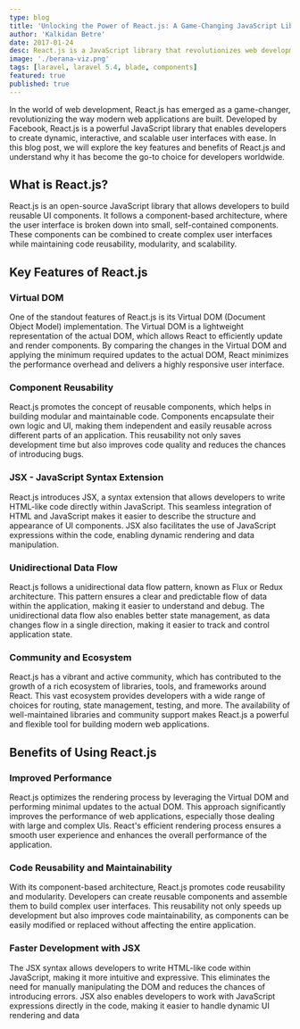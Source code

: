 ```yaml
---
type: blog
title: 'Unlocking the Power of React.js: A Game-Changing JavaScript Library'
author: 'Kalkidan Betre'
date: 2017-01-24
desc: React.js is a JavaScript library that revolutionizes web development by enabling developers to create dynamic and interactive user interfaces with improved performance and code reusability.
image: './berana-viz.png'
tags: [laravel, laravel 5.4, blade, components]
featured: true
published: true
---
```


In the world of web development, React.js has emerged as a game-changer, revolutionizing the way modern web applications are built. Developed by Facebook, React.js is a powerful JavaScript library that enables developers to create dynamic, interactive, and scalable user interfaces with ease. In this blog post, we will explore the key features and benefits of React.js and understand why it has become the go-to choice for developers worldwide.

## What is React.js?

React.js is an open-source JavaScript library that allows developers to build reusable UI components. It follows a component-based architecture, where the user interface is broken down into small, self-contained components. These components can be combined to create complex user interfaces while maintaining code reusability, modularity, and scalability.

## Key Features of React.js

### Virtual DOM

One of the standout features of React.js is its Virtual DOM (Document Object Model) implementation. The Virtual DOM is a lightweight representation of the actual DOM, which allows React to efficiently update and render components. By comparing the changes in the Virtual DOM and applying the minimum required updates to the actual DOM, React minimizes the performance overhead and delivers a highly responsive user interface.

### Component Reusability

React.js promotes the concept of reusable components, which helps in building modular and maintainable code. Components encapsulate their own logic and UI, making them independent and easily reusable across different parts of an application. This reusability not only saves development time but also improves code quality and reduces the chances of introducing bugs.

### JSX - JavaScript Syntax Extension

React.js introduces JSX, a syntax extension that allows developers to write HTML-like code directly within JavaScript. This seamless integration of HTML and JavaScript makes it easier to describe the structure and appearance of UI components. JSX also facilitates the use of JavaScript expressions within the code, enabling dynamic rendering and data manipulation.

### Unidirectional Data Flow

React.js follows a unidirectional data flow pattern, known as Flux or Redux architecture. This pattern ensures a clear and predictable flow of data within the application, making it easier to understand and debug. The unidirectional data flow also enables better state management, as data changes flow in a single direction, making it easier to track and control application state.

### Community and Ecosystem

React.js has a vibrant and active community, which has contributed to the growth of a rich ecosystem of libraries, tools, and frameworks around React. This vast ecosystem provides developers with a wide range of choices for routing, state management, testing, and more. The availability of well-maintained libraries and community support makes React.js a powerful and flexible tool for building modern web applications.

## Benefits of Using React.js

### Improved Performance

React.js optimizes the rendering process by leveraging the Virtual DOM and performing minimal updates to the actual DOM. This approach significantly improves the performance of web applications, especially those dealing with large and complex UIs. React's efficient rendering process ensures a smooth user experience and enhances the overall performance of the application.

### Code Reusability and Maintainability

With its component-based architecture, React.js promotes code reusability and modularity. Developers can create reusable components and assemble them to build complex user interfaces. This reusability not only speeds up development but also improves code maintainability, as components can be easily modified or replaced without affecting the entire application.

### Faster Development with JSX

The JSX syntax allows developers to write HTML-like code within JavaScript, making it more intuitive and expressive. This eliminates the need for manually manipulating the DOM and reduces the chances of introducing errors. JSX also enables developers to work with JavaScript expressions directly in the code, making it easier to handle dynamic UI rendering and data
